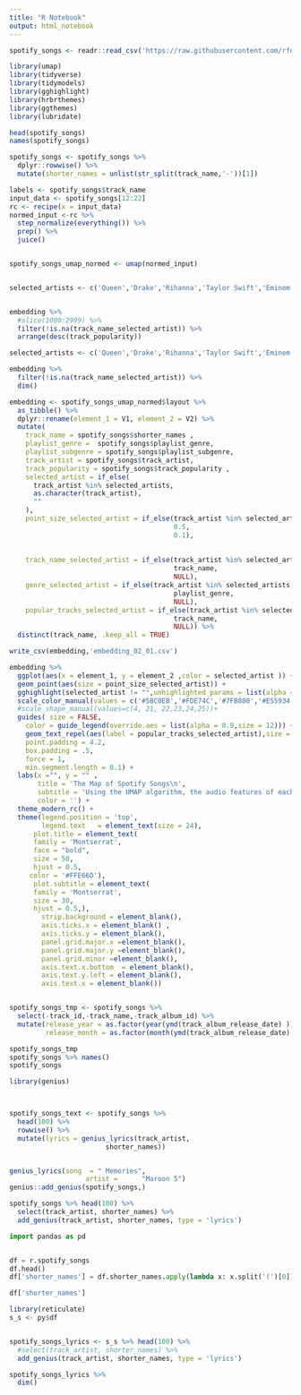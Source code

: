 ```yaml
---
title: "R Notebook"
output: html_notebook
---
```




```r
spotify_songs <- readr::read_csv('https://raw.githubusercontent.com/rfordatascience/tidytuesday/master/data/2020/2020-01-21/spotify_songs.csv')

```

```r
library(umap)
library(tidyverse)
library(tidymodels)
library(gghighlight)
library(hrbrthemes)
library(ggthemes)
library(lubridate)

```

```r
head(spotify_songs)
names(spotify_songs)
```
```r
spotify_songs <- spotify_songs %>%  
  dplyr::rowwise() %>% 
  mutate(shorter_names = unlist(str_split(track_name,'-'))[1]) 
```

```r
labels <- spotify_songs$track_name
input_data <- spotify_songs[12:22]
rc <- recipe(x = input_data)
normed_input <-rc %>% 
  step_normalize(everything()) %>% 
  prep() %>% 
  juice()


spotify_songs_umap_normed <- umap(normed_input)


selected_artists <- c('Queen','Drake','Rihanna','Taylor Swift','Eminem','Snoop Dogg','Katy Perry','The Beatles')


embedding %>%
  #slice(1000:2999) %>% 
  filter(!is.na(track_name_selected_artist)) %>% 
  arrange(desc(track_popularity))

```

```r
selected_artists <- c('Queen','Drake','Rihanna','Taylor Swift','Eminem','Snoop Dogg','Katy Perry','The Beatles')

embedding %>% 
  filter(!is.na(track_name_selected_artist)) %>% 
  dim()

embedding <- spotify_songs_umap_normed$layout %>%
  as_tibble() %>%
  dplyr::rename(element_1 = V1, element_2 = V2) %>%
  mutate(
    track_name = spotify_songs$shorter_names ,
    playlist_genre =  spotify_songs$playlist_genre,
    playlist_subgenre = spotify_songs$playlist_subgenre,
    track_artist = spotify_songs$track_artist,
    track_popularity = spotify_songs$track_popularity ,
    selected_artist = if_else(
      track_artist %in% selected_artists,
      as.character(track_artist),
      ""
    ),
    point_size_selected_artist = if_else(track_artist %in% selected_artists,
                                         0.5,
                                         0.1),
    
    
    track_name_selected_artist = if_else(track_artist %in% selected_artists,
                                         track_name,
                                         NULL),
    genre_selected_artist = if_else(track_artist %in% selected_artists,
                                         playlist_genre,
                                         NULL),
    popular_tracks_selected_artist = if_else(track_artist %in% selected_artists & track_popularity > 70,
                                         track_name,
                                         NULL)) %>%
  distinct(track_name, .keep_all = TRUE)

write_csv(embedding,'embedding_02_01.csv')

embedding %>%
  ggplot(aes(x = element_1, y = element_2 ,color = selected_artist )) +
  geom_point(aes(size = point_size_selected_artist)) +
  gghighlight(selected_artist != "",unhighlighted_params = list(alpha = 0.2, color = '#FFE66D')) +
  scale_color_manual(values = c('#5BC0EB','#FDE74C','#7FB800','#E55934','#FA7921','#1A936F' ,'#F0A6CA','#B8BEDD'))+
  #scale_shape_manual(values=c(4, 21, 22,23,24,25))+
  guides( size = FALSE,
    color = guide_legend(override.aes = list(alpha = 0.9,size = 12))) +
    geom_text_repel(aes(label = popular_tracks_selected_artist),size = 7, family = 'Montserrat',
    point.padding = 4.2,
    box.padding = .5,
    force = 1,
    min.segment.length = 0.1) +
  labs(x ="", y = "" ,
       title = 'The Map of Spotify Songs\n',
       subtitle = 'Using the UMAP algorithm, the audio features of each song are mapped into a 2D space.\n Each point represents a unique song and the most popular songs of several known artist are also shown\n',
       color = '') +
  theme_modern_rc() + 
  theme(legend.position = 'top',
        legend.text   = element_text(size = 24),
      plot.title = element_text(
      family = 'Montserrat',
      face = "bold",
      size = 50,
      hjust = 0.5,
     color = '#FFE66D'),
      plot.subtitle = element_text(
      family = 'Montserrat',
      size = 30,
      hjust = 0.5,),
        strip.background = element_blank(),
        axis.ticks.x = element_blank() , 
        axis.ticks.y = element_blank(),
        panel.grid.major.x =element_blank(),
        panel.grid.major.y =element_blank(),
        panel.grid.minor =element_blank(),
        axis.text.x.bottom  = element_blank(),
        axis.text.y.left = element_blank(),
        axis.text.x = element_blank()) 



```





```r
spotify_songs_tmp <- spotify_songs %>%
  select(-track_id,-track_name,-track_album_id) %>% 
  mutate(release_year = as.factor(year(ymd(track_album_release_date) )),
         release_month = as.factor(month(ymd(track_album_release_date) )))

spotify_songs_tmp
spotify_songs %>% names()
spotify_songs
```


```r
library(genius)



spotify_songs_text <- spotify_songs %>% 
  head(100) %>% 
  rowwise() %>% 
  mutate(lyrics = genius_lyrics(track_artist,
                       	shorter_names))


genius_lyrics(song  = "	Memories",
                   artist =      "Maroon 5")
genius::add_genius(spotify_songs,)

spotify_songs %>% head(100) %>% 
  select(track_artist, shorter_names) %>% 
  add_genius(track_artist, shorter_names, type = 'lyrics')
```


```python
import pandas as pd


df = r.spotify_songs
df.head()
df['shorter_names'] = df.shorter_names.apply(lambda x: x.split('(')[0])
```
```python
df['shorter_names'] 
```

```r
library(reticulate)
s_s <- py$df


spotify_songs_lyrics <- s_s %>% head(100) %>% 
  #select(track_artist, shorter_names) %>% 
  add_genius(track_artist, shorter_names, type = 'lyrics')

spotify_songs_lyrics %>% 
  dim()
```

